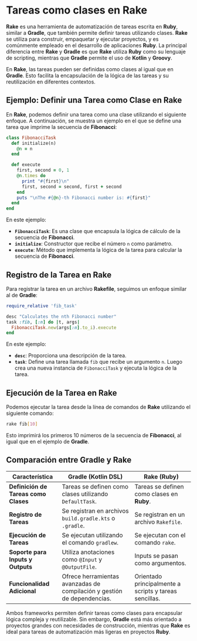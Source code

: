 # Tareas como clases en Rake

**Rake** es una herramienta de automatización de tareas escrita en **Ruby**, similar a **Gradle**, que también permite definir tareas utilizando clases. **Rake** se utiliza para construir, empaquetar y ejecutar proyectos, y es comúnmente empleado en el desarrollo de aplicaciones **Ruby**. La principal diferencia entre **Rake** y **Gradle** es que **Rake** utiliza **Ruby** como su lenguaje de scripting, mientras que **Gradle** permite el uso de **Kotlin** y **Groovy**.

En **Rake**, las tareas pueden ser definidas como clases al igual que en **Gradle**. Esto facilita la encapsulación de la lógica de las tareas y su reutilización en diferentes contextos.

## Ejemplo: Definir una Tarea como Clase en Rake

En **Rake**, podemos definir una tarea como una clase utilizando el siguiente enfoque. A continuación, se muestra un ejemplo en el que se define una tarea que imprime la secuencia de **Fibonacci**:

```ruby showLineNumbers title="fib_task.rb"
class FibonacciTask
  def initialize(n)
    @n = n
  end

  def execute
    first, second = 0, 1
    @n.times do
      print "#{first}\n"
      first, second = second, first + second
    end
    puts "\nThe #{@n}-th Fibonacci number is: #{first}"
  end
end
```

En este ejemplo:

- **`FibonacciTask`**: Es una clase que encapsula la lógica de cálculo de la secuencia de **Fibonacci**.
- **`initialize`**: Constructor que recibe el número `n` como parámetro.
- **`execute`**: Método que implementa la lógica de la tarea para calcular la secuencia de **Fibonacci**.

## Registro de la Tarea en Rake

Para registrar la tarea en un archivo **Rakefile**, seguimos un enfoque similar al de **Gradle**:

```ruby showLineNumbers title="Rakefile"
require_relative 'fib_task'

desc "Calculates the nth Fibonacci number"
task :fib, [:n] do |t, args|
  FibonacciTask.new(args[:n].to_i).execute
end
```

En este ejemplo:

- **`desc`**: Proporciona una descripción de la tarea.
- **`task`**: Define una tarea llamada `fib` que recibe un argumento `n`. Luego crea una nueva instancia de `FibonacciTask` y ejecuta la lógica de la tarea.

## Ejecución de la Tarea en Rake

Podemos ejecutar la tarea desde la línea de comandos de **Rake** utilizando el siguiente comando:

```bash
rake fib[10]
```

Esto imprimirá los primeros 10 números de la secuencia de **Fibonacci**, al igual que en el ejemplo de **Gradle**.

## Comparación entre Gradle y Rake

| Característica                       | Gradle (Kotlin DSL)                                                     | Rake (Ruby)                                            |
|--------------------------------------|-------------------------------------------------------------------------|--------------------------------------------------------|
| **Definición de Tareas como Clases** | Tareas se definen como clases utilizando `DefaultTask`.                 | Tareas se definen como clases en **Ruby**.             |
| **Registro de Tareas**               | Se registran en archivos `build.gradle.kts` o `.gradle`.                | Se registran en un archivo `Rakefile`.                 |
| **Ejecución de Tareas**              | Se ejecutan utilizando el comando `gradlew`.                            | Se ejecutan con el comando `rake`.                     |
| **Soporte para Inputs y Outputs**    | Utiliza anotaciones como `@Input` y `@OutputFile`.                      | Inputs se pasan como argumentos.                       |
| **Funcionalidad Adicional**          | Ofrece herramientas avanzadas de compilación y gestión de dependencias. | Orientado principalmente a scripts y tareas sencillas. |

Ambos frameworks permiten definir tareas como clases para encapsular lógica compleja y reutilizable. Sin embargo, **Gradle** está más orientado a proyectos grandes con necesidades de construcción, mientras que **Rake** es ideal para tareas de automatización más ligeras en proyectos **Ruby**.
